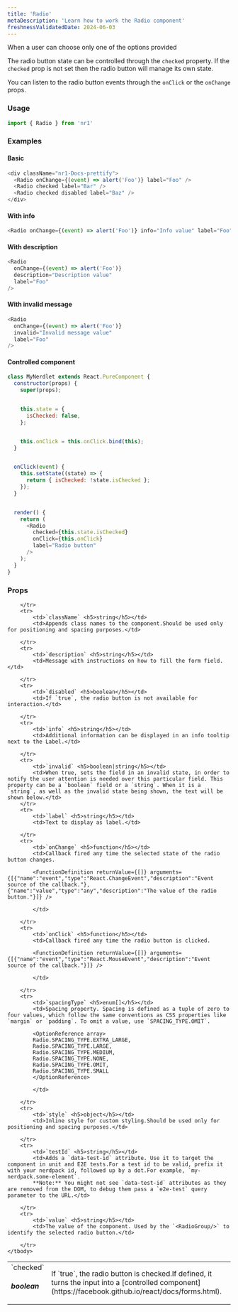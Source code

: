 ```yaml
---
title: 'Radio'
metaDescription: 'Learn how to work the Radio component'
freshnessValidatedDate: 2024-06-03
---
```


When a user can choose only one of the options provided

The radio button state can be controlled through the `checked` property. If the `checked` prop is not set then the radio button will manage its own state.

You can listen to the radio button events through the `onClick` or the `onChange` props.

### Usage

```js
import { Radio } from 'nr1'
```



### Examples

#### Basic

```js
<div className="nr1-Docs-prettify">
  <Radio onChange={(event) => alert('Foo')} label="Foo" />
  <Radio checked label="Bar" />
  <Radio checked disabled label="Baz" />
</div>
```



#### With info

```js
<Radio onChange={(event) => alert('Foo')} info="Info value" label="Foo" />
```



#### With description

```js
<Radio
  onChange={(event) => alert('Foo')}
  description="Description value"
  label="Foo"
/>
```



#### With invalid message

```js
<Radio
  onChange={(event) => alert('Foo')}
  invalid="Invalid message value"
  label="Foo"
/>
```



#### Controlled component

```js
class MyNerdlet extends React.PureComponent {
  constructor(props) {
    super(props);


    this.state = {
      isChecked: false,
    };


    this.onClick = this.onClick.bind(this);
  }


  onClick(event) {
    this.setState((state) => {
      return { isChecked: !state.isChecked };
    });
  }


  render() {
    return (
      <Radio
        checked={this.state.isChecked}
        onClick={this.onClick}
        label="Radio button"
      />
    );
  }
}
```



### Props

<table>
    <tbody>
        <tr>
            <td>`checked` <h5>boolean</h5></td>
            <td>If `true`, the radio button is checked.If defined, it turns the input into a [controlled component](https://facebook.github.io/react/docs/forms.html).</td>
            
        </tr>
        <tr>
            <td>`className` <h5>string</h5></td>
            <td>Appends class names to the component.Should be used only for positioning and spacing purposes.</td>
            
        </tr>
        <tr>
            <td>`description` <h5>string</h5></td>
            <td>Message with instructions on how to fill the form field.</td>
            
        </tr>
        <tr>
            <td>`disabled` <h5>boolean</h5></td>
            <td>If `true`, the radio button is not available for interaction.</td>
            
        </tr>
        <tr>
            <td>`info` <h5>string</h5></td>
            <td>Additional information can be displayed in an info tooltip next to the Label.</td>
            
        </tr>
        <tr>
            <td>`invalid` <h5>boolean|string</h5></td>
            <td>When true, sets the field in an invalid state, in order to notify the user attention is needed over this particular field. This property can be a `boolean` field or a `string`. When it is a `string`, as well as the invalid state being shown, the text will be shown below.</td>
        </tr>
        <tr>
            <td>`label` <h5>string</h5></td>
            <td>Text to display as label.</td>
            
        </tr>
        <tr>
            <td>`onChange` <h5>function</h5></td>
            <td>Callback fired any time the selected state of the radio button changes.
            
            <FunctionDefinition returnValue={[]} arguments={[{"name":"event","type":"React.ChangeEvent","description":"Event source of the callback."},{"name":"value","type":"any","description":"The value of the radio button."}]} />
            
            </td>
            
        </tr>
        <tr>
            <td>`onClick` <h5>function</h5></td>
            <td>Callback fired any time the radio button is clicked.
            
            <FunctionDefinition returnValue={[]} arguments={[{"name":"event","type":"React.MouseEvent","description":"Event source of the callback."}]} />
            
            </td>
            
        </tr>
        <tr>
            <td>`spacingType` <h5>enum[]</h5></td>
            <td>Spacing property. Spacing is defined as a tuple of zero to four values, which follow the same conventions as CSS properties like `margin` or `padding`. To omit a value, use `SPACING_TYPE.OMIT`.
            
            <OptionReference array>
            Radio.SPACING_TYPE.EXTRA_LARGE,
            Radio.SPACING_TYPE.LARGE,
            Radio.SPACING_TYPE.MEDIUM,
            Radio.SPACING_TYPE.NONE,
            Radio.SPACING_TYPE.OMIT,
            Radio.SPACING_TYPE.SMALL
            </OptionReference>

            </td>
            
        </tr>
        <tr>
            <td>`style` <h5>object</h5></td>
            <td>Inline style for custom styling.Should be used only for positioning and spacing purposes.</td>
            
        </tr>
        <tr>
            <td>`testId` <h5>string</h5></td>
            <td>Adds a `data-test-id` attribute. Use it to target the component in unit and E2E tests.For a test id to be valid, prefix it with your nerdpack id, followed up by a dot.For example, `my-nerdpack.some-element`.
            **Note:** You might not see `data-test-id` attributes as they are removed from the DOM, to debug them pass a `e2e-test` query parameter to the URL.</td>
            
        </tr>
        <tr>
            <td>`value` <h5>string</h5></td>
            <td>The value of the component. Used by the `<RadioGroup/>` to identify the selected radio button.</td>
            
        </tr>
    </tbody>
</table>